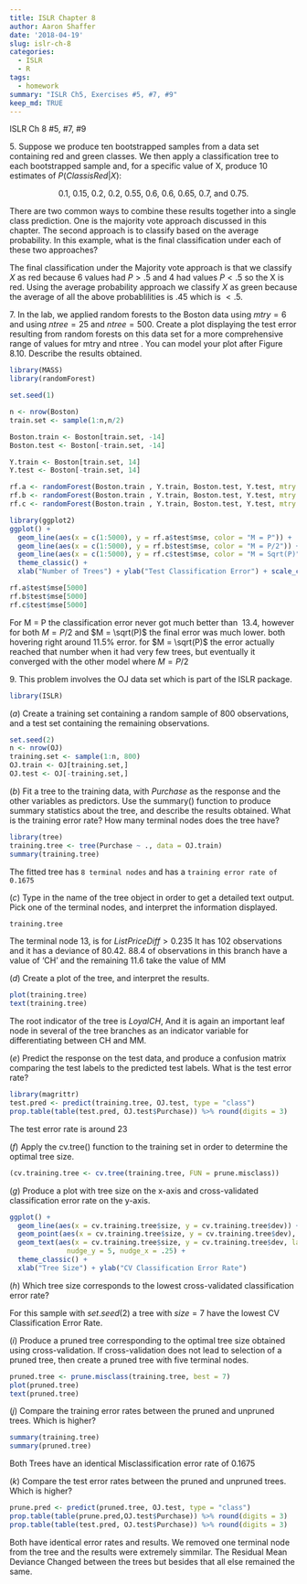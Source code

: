 ```yaml
---
title: ISLR Chapter 8
author: Aaron Shaffer
date: '2018-04-19'
slug: islr-ch-8
categories:
  - ISLR
  - R
tags:
  - homework
summary: "ISLR Ch5, Exercises #5, #7, #9"
keep_md: TRUE
---
```


ISLR Ch 8 #5, #7, #9

$5$. Suppose we produce ten bootstrapped samples from a data set containing red and green classes. We then apply a classification tree to each bootstrapped sample and, for a specific value of X, produce 10 estimates of $P (Class is Red|X)$:

<center>0.1, 0.15, 0.2, 0.2, 0.55, 0.6, 0.6, 0.65, 0.7, and 0.75.</center>

There are two common ways to combine these results together into a single class prediction. One is the majority vote approach discussed in this chapter. The second approach is to classify based on the average probability. In this example, what is the final classification under each of these two approaches?

The final classification under the Majority vote approach is that we classify $X$ as red because 6 values had $P > .5$ and 4 had values $P < .5$ so the X is red.  Using the average probability approach we classify $X$ as green because the average of all the above probablilities is $.45$ which is $< .5$.

$7.$ In the lab, we applied random forests to the Boston data using $mtry = 6$ and using $ntree = 25$ and $ntree = 500$. Create a plot displaying the test error resulting from random forests on this data set for a more comprehensive range of values for mtry and ntree . You can model your plot after Figure 8.10. Describe the results obtained.

```r
library(MASS)
library(randomForest)

set.seed(1)

n <- nrow(Boston)
train.set <- sample(1:n,n/2)

Boston.train <- Boston[train.set, -14]
Boston.test <- Boston[-train.set, -14]

Y.train <- Boston[train.set, 14]
Y.test <- Boston[-train.set, 14]

rf.a <- randomForest(Boston.train , Y.train, Boston.test, Y.test, mtry = ncol(Boston.train), ntree = 5000)
rf.b <- randomForest(Boston.train , Y.train, Boston.test, Y.test, mtry = ncol(Boston.train) / 2, ntree = 5000)
rf.c <- randomForest(Boston.train , Y.train, Boston.test, Y.test, mtry = sqrt(ncol(Boston.train)), ntree = 5000)

library(ggplot2)
ggplot() + 
  geom_line(aes(x = c(1:5000), y = rf.a$test$mse, color = "M = P")) +
  geom_line(aes(x = c(1:5000), y = rf.b$test$mse, color = "M = P/2")) +
  geom_line(aes(x = c(1:5000), y = rf.c$test$mse, color = "M = Sqrt(P)")) +
  theme_classic() + 
  xlab("Number of Trees") + ylab("Test Classification Error") + scale_colour_discrete(name="Form")

```

```r
rf.a$test$mse[5000]
rf.b$test$mse[5000]
rf.c$test$mse[5000]
```
For M = P the classification error never got much better than $~13.4%$, however for both $M = P/2$ and $M = \sqrt(P)$ the final error was much lower. both hovering right around 11.5% error.  for $M = \sqrt(P)$ the error actually reached that number when it had very few trees, but eventually it converged with the other model where $M = P/2$

$9.$ This problem involves the OJ data set which is part of the ISLR package.

```r
library(ISLR)
```

$(a)$ Create a training set containing a random sample of 800 observations, and a test set containing the remaining observations.

```r
set.seed(2)
n <- nrow(OJ)
training.set <- sample(1:n, 800)
OJ.train <- OJ[training.set,]
OJ.test <- OJ[-training.set,]
```

$(b)$ Fit a tree to the training data, with $Purchase$ as the response and the other variables as predictors. Use the summary() function to produce summary statistics about the tree, and describe the results obtained. What is the training error rate? How many terminal nodes does the tree have?

```r
library(tree)
training.tree <- tree(Purchase ~ ., data = OJ.train)
summary(training.tree)
```

The fitted tree has `8 terminal nodes` and has a `training error rate of 0.1675`

$(c)$ Type in the name of the tree object in order to get a detailed text output. Pick one of the terminal nodes, and interpret the information displayed.

```r
training.tree
```

The terminal node 13, is for $ListPriceDiff > 0.235$ It has 102 observations and it has a deviance of $80.42$.  $88.4%%$ of observations in this branch have a value of 'CH' and the remaining $11.6%%$ take the value of MM

$(d)$ Create a plot of the tree, and interpret the results.

```r
plot(training.tree)
text(training.tree)
```

The root indicator of the tree is $LoyalCH$, And it is again an important leaf node in several of the tree branches as an indicator variable for differentiating between CH and MM.

$(e)$ Predict the response on the test data, and produce a confusion matrix comparing the test labels to the predicted test labels. What is the test error rate?

```r
library(magrittr)
test.pred <- predict(training.tree, OJ.test, type = "class")
prop.table(table(test.pred, OJ.test$Purchase)) %>% round(digits = 3)
```
The test error rate is around $23%%$

$(f)$ Apply the cv.tree() function to the training set in order to determine the optimal tree size.

```r
(cv.training.tree <- cv.tree(training.tree, FUN = prune.misclass))
```

$(g)$ Produce a plot with tree size on the x-axis and cross-validated classification error rate on the y-axis.

```r
ggplot() + 
  geom_line(aes(x = cv.training.tree$size, y = cv.training.tree$dev)) + 
  geom_point(aes(x = cv.training.tree$size, y = cv.training.tree$dev), shape = 1, size = 2) +
  geom_text(aes(x = cv.training.tree$size, y = cv.training.tree$dev, label = cv.training.tree$dev), 
              nudge_y = 5, nudge_x = .25) +
  theme_classic() + 
  xlab("Tree Size") + ylab("CV Classification Error Rate")
```

$(h)$ Which tree size corresponds to the lowest cross-validated classification error rate?

For this sample with $set.seed(2)$ a tree with $size = 7$ have the lowest CV Classification Error Rate.

$(i)$ Produce a pruned tree corresponding to the optimal tree size obtained using cross-validation. If cross-validation does not lead to selection of a pruned tree, then create a pruned tree with five terminal nodes.

```r
pruned.tree <- prune.misclass(training.tree, best = 7)
plot(pruned.tree)
text(pruned.tree)
```

$(j)$ Compare the training error rates between the pruned and unpruned trees. Which is higher?

```r
summary(training.tree)
summary(pruned.tree)
```

Both Trees have an identical Misclassification error rate of $0.1675$

$(k)$ Compare the test error rates between the pruned and unpruned trees. Which is higher?

```r
prune.pred <- predict(pruned.tree, OJ.test, type = "class")
prop.table(table(prune.pred,OJ.test$Purchase)) %>% round(digits = 3)
prop.table(table(test.pred, OJ.test$Purchase)) %>% round(digits = 3)
```

Both have identical error rates and results.  We removed one terminal node from the tree and the results were extremely simmilar.  The Residual Mean Deviance Changed between the trees but besides that all else remained the same.